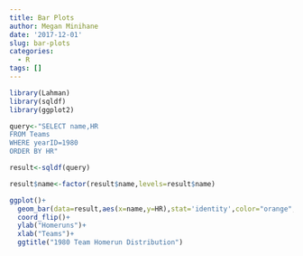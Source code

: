 ```yaml
---
title: Bar Plots
author: Megan Minihane
date: '2017-12-01'
slug: bar-plots
categories:
  - R
tags: []
---
```

```r
library(Lahman)
library(sqldf)
library(ggplot2)

query<-"SELECT name,HR
FROM Teams
WHERE yearID=1980
ORDER BY HR"

result<-sqldf(query)

result$name<-factor(result$name,levels=result$name)

ggplot()+
  geom_bar(data=result,aes(x=name,y=HR),stat='identity',color="orange",fill="purple")+
  coord_flip()+
  ylab("Homeruns")+
  xlab("Teams")+
  ggtitle("1980 Team Homerun Distribution")
```

